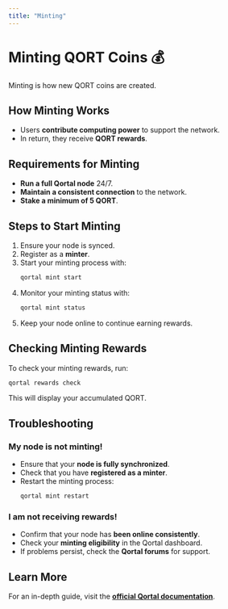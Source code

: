 ```yaml
---
title: "Minting"
---
```


# Minting QORT Coins 💰

Minting is how new QORT coins are created.

## How Minting Works
- Users **contribute computing power** to support the network.
- In return, they receive **QORT rewards**.

## Requirements for Minting
- **Run a full Qortal node** 24/7.
- **Maintain a consistent connection** to the network.
- **Stake a minimum of 5 QORT**.

## Steps to Start Minting
1. Ensure your node is synced.
2. Register as a **minter**.
3. Start your minting process with:
   ```sh
   qortal mint start
   ```
4. Monitor your minting status with:
   ```sh
   qortal mint status
   ```
5. Keep your node online to continue earning rewards.

## Checking Minting Rewards
To check your minting rewards, run:
```sh
qortal rewards check
```
This will display your accumulated QORT.

## Troubleshooting
### My node is not minting!
- Ensure that your **node is fully synchronized**.
- Check that you have **registered as a minter**.
- Restart the minting process:
   ```sh
   qortal mint restart
   ```

### I am not receiving rewards!
- Confirm that your node has **been online consistently**.
- Check your **minting eligibility** in the Qortal dashboard.
- If problems persist, check the **Qortal forums** for support.

## Learn More
For an in-depth guide, visit the **[official Qortal documentation](https://qortal.dev/minting)**.
